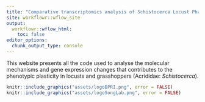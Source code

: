 ```yaml
---
title: "Comparative transcriptomics analysis of Schistocerca Locust Phase Transition"
site: workflowr::wflow_site
output:
  workflowr::wflow_html:
    toc: false
editor_options:
  chunk_output_type: console
---
```


This website presents all the code used to analyse the molecular mechanisms and gene expression changes that contributes to the phenotypic plasticity in locusts and grasshoppers (Acrididae: _Schistocerca_). 

```r
knitr::include_graphics("assets/logoBPRI.png", error = FALSE)
knitr::include_graphics("assets/logoSongLab.png", error = FALSE)
```